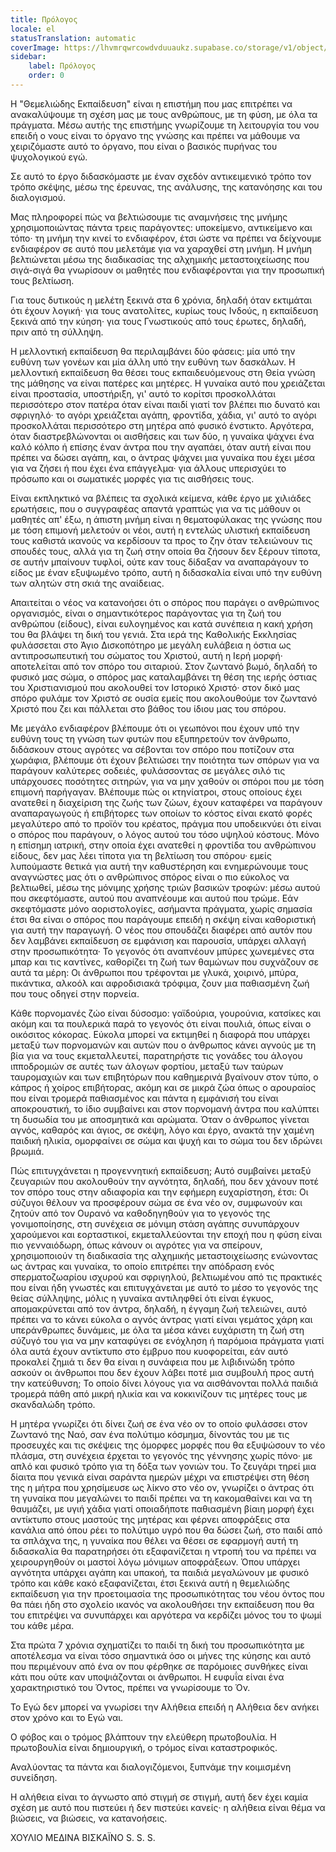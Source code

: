```yaml
---
title: Πρόλογος
locale: el
statusTranslation: automatic
coverImage: https://lhvmrqwrcowdvduuaukz.supabase.co/storage/v1/object/public/strapi-uploads/small_cover-educacion-fundamental.webp-2d51a7828a2b1309555be27f7e2a61a0.webp
sidebar:
    label: Πρόλογος
    order: 0
---
```

Η "Θεμελιώδης Εκπαίδευση" είναι η επιστήμη που μας επιτρέπει να ανακαλύψουμε τη σχέση μας με τους ανθρώπους, με τη φύση, με όλα τα πράγματα. Μέσω αυτής της επιστήμης γνωρίζουμε τη λειτουργία του νου επειδή ο νους είναι το όργανο της γνώσης και πρέπει να μάθουμε να χειριζόμαστε αυτό το όργανο, που είναι ο βασικός πυρήνας του ψυχολογικού εγώ.

Σε αυτό το έργο διδασκόμαστε με έναν σχεδόν αντικειμενικό τρόπο τον τρόπο σκέψης, μέσω της έρευνας, της ανάλυσης, της κατανόησης και του διαλογισμού.

Μας πληροφορεί πώς να βελτιώσουμε τις αναμνήσεις της μνήμης χρησιμοποιώντας πάντα τρεις παράγοντες: υποκείμενο, αντικείμενο και τόπο· τη μνήμη την κινεί το ενδιαφέρον, έτσι ώστε να πρέπει να δείχνουμε ενδιαφέρον σε αυτό που μελετάμε για να χαραχθεί στη μνήμη. Η μνήμη βελτιώνεται μέσω της διαδικασίας της αλχημικής μεταστοιχείωσης που σιγά-σιγά θα γνωρίσουν οι μαθητές που ενδιαφέρονται για την προσωπική τους βελτίωση.

Για τους δυτικούς η μελέτη ξεκινά στα 6 χρόνια, δηλαδή όταν εκτιμάται ότι έχουν λογική· για τους ανατολίτες, κυρίως τους Ινδούς, η εκπαίδευση ξεκινά από την κύηση· για τους Γνωστικούς από τους έρωτες, δηλαδή, πριν από τη σύλληψη.

Η μελλοντική εκπαίδευση θα περιλαμβάνει δύο φάσεις: μία υπό την ευθύνη των γονέων και μία άλλη υπό την ευθύνη των δασκάλων. Η μελλοντική εκπαίδευση θα θέσει τους εκπαιδευόμενους στη Θεία γνώση της μάθησης να είναι πατέρες και μητέρες. Η γυναίκα αυτό που χρειάζεται είναι προστασία, υποστήριξη, γι' αυτό το κορίτσι προσκολλάται περισσότερο στον πατέρα όταν είναι παιδί γιατί τον βλέπει πιο δυνατό και σφριγηλό· το αγόρι χρειάζεται αγάπη, φροντίδα, χάδια, γι' αυτό το αγόρι προσκολλάται περισσότερο στη μητέρα από φυσικό ένστικτο. Αργότερα, όταν διαστρεβλώνονται οι αισθήσεις και των δύο, η γυναίκα ψάχνει ένα καλό κόλπο ή επίσης έναν άντρα που την αγαπάει, όταν αυτή είναι που πρέπει να δώσει αγάπη, και, ο άντρας ψάχνει μια γυναίκα που έχει μέσα για να ζήσει ή που έχει ένα επάγγελμα· για άλλους υπερισχύει το πρόσωπο και οι σωματικές μορφές για τις αισθήσεις τους.

Είναι εκπληκτικό να βλέπεις τα σχολικά κείμενα, κάθε έργο με χιλιάδες ερωτήσεις, που ο συγγραφέας απαντά γραπτώς για να τις μάθουν οι μαθητές απ' έξω, η άπιστη μνήμη είναι η θεματοφύλακας της γνώσης που με τόση επιμονή μελετούν οι νέοι, αυτή η εντελώς υλιστική εκπαίδευση τους καθιστά ικανούς να κερδίσουν τα προς το ζην όταν τελειώνουν τις σπουδές τους, αλλά για τη ζωή στην οποία θα ζήσουν δεν ξέρουν τίποτα, σε αυτήν μπαίνουν τυφλοί, ούτε καν τους δίδαξαν να αναπαράγουν το είδος με έναν εξυψωμένο τρόπο, αυτή η διδασκαλία είναι υπό την ευθύνη των αλητών στη σκιά της αναίδειας.

Απαιτείται ο νέος να κατανοήσει ότι ο σπόρος που παράγει ο ανθρώπινος οργανισμός, είναι ο σημαντικότερος παράγοντας για τη ζωή του ανθρώπου (είδους), είναι ευλογημένος και κατά συνέπεια η κακή χρήση του θα βλάψει τη δική του γενιά. Στα ιερά της Καθολικής Εκκλησίας φυλάσσεται στο Άγιο Δισκοπότηρο με μεγάλη ευλάβεια η όστια ως αντιπροσωπευτική του σώματος του Χριστού, αυτή η Ιερή μορφή· αποτελείται από τον σπόρο του σιταριού. Στον ζωντανό βωμό, δηλαδή το φυσικό μας σώμα, ο σπόρος μας καταλαμβάνει τη θέση της ιερής όστιας του Χριστιανισμού που ακολουθεί τον Ιστορικό Χριστό· στον δικό μας σπόρο φυλάμε τον Χριστό σε ουσία εμείς που ακολουθούμε τον ζωντανό Χριστό που ζει και πάλλεται στο βάθος του ίδιου μας του σπόρου.

Με μεγάλο ενδιαφέρον βλέπουμε ότι οι γεωπόνοι που έχουν υπό την ευθύνη τους τη γνώση των φυτών που εξυπηρετούν τον άνθρωπο, διδάσκουν στους αγρότες να σέβονται τον σπόρο που ποτίζουν στα χωράφια, βλέπουμε ότι έχουν βελτιώσει την ποιότητα των σπόρων για να παράγουν καλύτερες σοδειές, φυλάσσοντας σε μεγάλες σιλό τις υπάρχουσες ποσότητες σιτηρών, για να μην χαθούν οι σπόροι που με τόση επιμονή παρήγαγαν. Βλέπουμε πώς οι κτηνίατροι, στους οποίους έχει ανατεθεί η διαχείριση της ζωής των ζώων, έχουν καταφέρει να παράγουν αναπαραγωγούς ή επιβήτορες των οποίων το κόστος είναι εκατό φορές μεγαλύτερο από το προϊόν του κρέατος, πράγμα που υποδεικνύει ότι είναι ο σπόρος που παράγουν, ο λόγος αυτού του τόσο υψηλού κόστους. Μόνο η επίσημη ιατρική, στην οποία έχει ανατεθεί η φροντίδα του ανθρώπινου είδους, δεν μας λέει τίποτα για τη βελτίωση του σπόρου· εμείς λυπούμαστε θετικά για αυτή την καθυστέρηση και ενημερώνουμε τους αναγνώστες μας ότι ο ανθρώπινος σπόρος είναι ο πιο εύκολος να βελτιωθεί, μέσω της μόνιμης χρήσης τριών βασικών τροφών: μέσω αυτού που σκεφτόμαστε, αυτού που αναπνέουμε και αυτού που τρώμε. Εάν σκεφτόμαστε μόνο αοριστολογίες, ασήμαντα πράγματα, χωρίς σημασία έτσι θα είναι ο σπόρος που παράγουμε επειδή η σκέψη είναι καθοριστική για αυτή την παραγωγή. Ο νέος που σπουδάζει διαφέρει από αυτόν που δεν λαμβάνει εκπαίδευση σε εμφάνιση και παρουσία, υπάρχει αλλαγή στην προσωπικότητα· Το γεγονός ότι αναπνέουν μπύρες χωνεμένες στα μπαρ και τις καντίνες, καθορίζει τη ζωή των θαμώνων που συχνάζουν σε αυτά τα μέρη: Οι άνθρωποι που τρέφονται με γλυκά, χοιρινό, μπύρα, πικάντικα, αλκοόλ και αφροδισιακά τρόφιμα, ζουν μια παθιασμένη ζωή που τους οδηγεί στην πορνεία.

Κάθε πορνομανές ζώο είναι δύσοσμο: γαϊδούρια, γουρούνια, κατσίκες και ακόμη και τα πουλερικά παρά το γεγονός ότι είναι πουλιά, όπως είναι ο οικόσιτος κόκορας. Εύκολα μπορεί να εκτιμηθεί η διαφορά που υπάρχει μεταξύ των πορνομανών και αυτών που ο άνθρωπος κάνει αγνούς με τη βία για να τους εκμεταλλευτεί, παρατηρήστε τις γονάδες του άλογου ιπποδρομιών σε αυτές των άλογων φορτίου, μεταξύ των ταύρων ταυρομαχιών και των επιβητόρων που καθημερινά βγαίνουν στον τύπο, ο κάπρος ή χοίρος επιβήτορας, ακόμη και σε μικρά ζώα όπως ο αρουραίος που είναι τρομερά παθιασμένος και πάντα η εμφάνισή του είναι αποκρουστική, το ίδιο συμβαίνει και στον πορνομανή άντρα που καλύπτει τη δυσωδία του με αποσμητικά και αρώματα. Όταν ο άνθρωπος γίνεται αγνός, καθαρός και άγιος, σε σκέψη, λόγο και έργο, ανακτά την χαμένη παιδική ηλικία, ομορφαίνει σε σώμα και ψυχή και το σώμα του δεν ιδρώνει βρωμιά.

Πώς επιτυγχάνεται η προγεννητική εκπαίδευση; Αυτό συμβαίνει μεταξύ ζευγαριών που ακολουθούν την αγνότητα, δηλαδή, που δεν χάνουν ποτέ τον σπόρο τους στην αδιαφορία και την εφήμερη ευχαρίστηση, έτσι: Οι σύζυγοι θέλουν να προσφέρουν σώμα σε ένα νέο ον, συμφωνούν και ζητούν από τον Ουρανό να καθοδηγηθούν για το γεγονός της γονιμοποίησης, στη συνέχεια σε μόνιμη στάση αγάπης συνυπάρχουν χαρούμενοι και εορταστικοί, εκμεταλλεύονται την εποχή που η φύση είναι πιο γενναιόδωρη, όπως κάνουν οι αγρότες για να σπείρουν, χρησιμοποιούν τη διαδικασία της αλχημικής μεταστοιχείωσης ενώνοντας ως άντρας και γυναίκα, το οποίο επιτρέπει την απόδραση ενός σπερματοζωαρίου ισχυρού και σφριγηλού, βελτιωμένου από τις πρακτικές που είναι ήδη γνωστές και επιτυγχάνεται με αυτό το μέσο το γεγονός της θείας σύλληψης, μόλις η γυναίκα αντιληφθεί ότι είναι έγκυος, απομακρύνεται από τον άντρα, δηλαδή, η έγγαμη ζωή τελειώνει, αυτό πρέπει να το κάνει εύκολα ο αγνός άντρας γιατί είναι γεμάτος χάρη και υπεράνθρωπες δυνάμεις, με όλα τα μέσα κάνει ευχάριστη τη ζωή στη σύζυγό του για να μην καταφύγει σε ενόχληση ή παρόμοια πράγματα γιατί όλα αυτά έχουν αντίκτυπο στο έμβρυο που κυοφορείται, εάν αυτό προκαλεί ζημιά τι δεν θα είναι η συνάφεια που με λιβιδινώδη τρόπο ασκούν οι άνθρωποι που δεν έχουν λάβει ποτέ μια συμβουλή προς αυτή την κατεύθυνση; Το οποίο δίνει λόγους για να αισθάνονται πολλά παιδιά τρομερά πάθη από μικρή ηλικία και να κοκκινίζουν τις μητέρες τους με σκανδαλώδη τρόπο.

Η μητέρα γνωρίζει ότι δίνει ζωή σε ένα νέο ον το οποίο φυλάσσει στον Ζωντανό της Ναό, σαν ένα πολύτιμο κόσμημα, δίνοντάς του με τις προσευχές και τις σκέψεις της όμορφες μορφές που θα εξυψώσουν το νέο πλάσμα, στη συνέχεια έρχεται το γεγονός της γέννησης χωρίς πόνο· με απλό και φυσικό τρόπο για τη δόξα των γονιών του. Το ζευγάρι τηρεί μια δίαιτα που γενικά είναι σαράντα ημερών μέχρι να επιστρέψει στη θέση της η μήτρα που χρησίμευσε ως λίκνο στο νέο ον, γνωρίζει ο άντρας ότι τη γυναίκα που μεγαλώνει το παιδί πρέπει να τη κακομαθαίνει και να τη θαυμάζει, με υγιή χάδια γιατί οποιαδήποτε παθιασμένη βίαιη μορφή έχει αντίκτυπο στους μαστούς της μητέρας και φέρνει αποφράξεις στα κανάλια από όπου ρέει το πολύτιμο υγρό που θα δώσει ζωή, στο παιδί από τα σπλάχνα της, η γυναίκα που θέλει να θέσει σε εφαρμογή αυτή τη διδασκαλία θα παρατηρήσει ότι εξαφανίζεται η ντροπή του να πρέπει να χειρουργηθούν οι μαστοί λόγω μόνιμων αποφράξεων. Όπου υπάρχει αγνότητα υπάρχει αγάπη και υπακοή, τα παιδιά μεγαλώνουν με φυσικό τρόπο και κάθε κακό εξαφανίζεται, έτσι ξεκινά αυτή η θεμελιώδης εκπαίδευση για την προετοιμασία της προσωπικότητας του νέου όντος που θα πάει ήδη στο σχολείο ικανός να ακολουθήσει την εκπαίδευση που θα του επιτρέψει να συνυπάρχει και αργότερα να κερδίζει μόνος του το ψωμί του κάθε μέρα.

Στα πρώτα 7 χρόνια σχηματίζει το παιδί τη δική του προσωπικότητα με αποτέλεσμα να είναι τόσο σημαντικά όσο οι μήνες της κύησης και αυτό που περιμένουν από ένα ον που φέρθηκε σε παρόμοιες συνθήκες είναι κάτι που ούτε καν υποψιάζονται οι άνθρωποι. Η ευφυΐα είναι ένα χαρακτηριστικό του Όντος, πρέπει να γνωρίσουμε το Όν.

Το Εγώ δεν μπορεί να γνωρίσει την Αλήθεια επειδή η Αλήθεια δεν ανήκει στον χρόνο και το Εγώ ναι.

Ο φόβος και ο τρόμος βλάπτουν την ελεύθερη πρωτοβουλία. Η πρωτοβουλία είναι δημιουργική, ο τρόμος είναι καταστροφικός.

Αναλύοντας τα πάντα και διαλογιζόμενοι, ξυπνάμε την κοιμισμένη συνείδηση.

Η αλήθεια είναι το άγνωστο από στιγμή σε στιγμή, αυτή δεν έχει καμία σχέση με αυτό που πιστεύει ή δεν πιστεύει κανείς· η αλήθεια είναι θέμα να βιώσεις, να βιώσεις, να κατανοήσεις.

ΧΟΥΛΙΟ ΜΕΔΙΝΑ ΒΙΣΚΑΪΝΟ
S. S. S.

